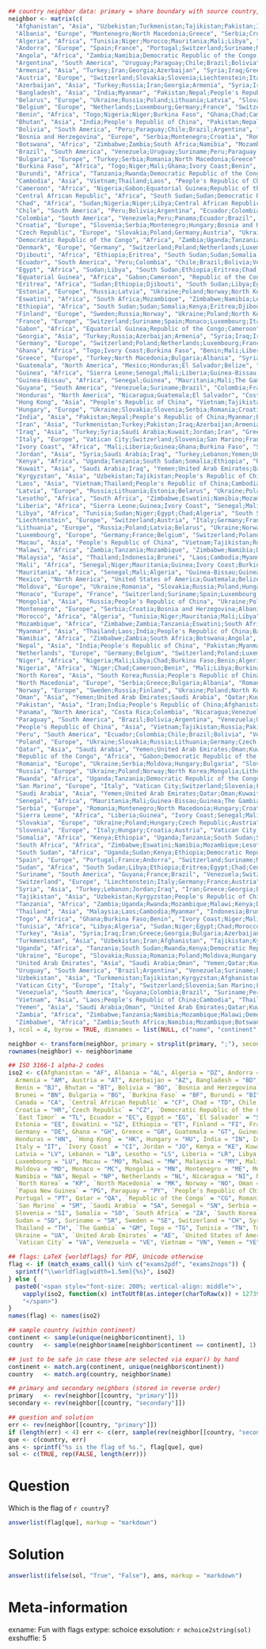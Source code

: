 ```r
## country neighbor data: primary = share boundary with source country, secondary = share boundary with primary neighbor but not with source country
neighbor <- matrix(c(
  "Afghanistan", "Asia", "Uzbekistan;Turkmenistan;Tajikistan;Pakistan;Iran;People's Republic of China", "Kyrgyzstan;India;Turkey;Iraq;Azerbaijan;Armenia;Vietnam;Russia;North Korea;Nepal;Mongolia;Laos;Macau;Hong Kong;Myanmar;Bhutan",
  "Albania", "Europe", "Montenegro;North Macedonia;Greece", "Serbia;Croatia;Bosnia and Herzegovina;Bulgaria;Turkey",
  "Algeria", "Africa", "Tunisia;Niger;Morocco;Mauritania;Mali;Libya", "Nigeria;Chad;Burkina Faso;Benin;Senegal;Guinea;Ivory Coast;Sudan;Egypt",
  "Andorra", "Europe", "Spain;France", "Portugal;Switzerland;Suriname;Monaco;Luxembourg;Italy;Germany;Brazil;Belgium",
  "Angola", "Africa", "Zambia;Namibia;Democratic Republic of the Congo;Republic of the Congo", "Zimbabwe;Tanzania;Mozambique;Malawi;Botswana;South Africa;Uganda;South Sudan;Rwanda;Central African Republic;Burundi;Gabon;Cameroon",
  "Argentina", "South America", "Uruguay;Paraguay;Chile;Brazil;Bolivia", "Peru;Venezuela;Suriname;Guyana;France;Colombia",
  "Armenia", "Asia", "Turkey;Iran;Georgia;Azerbaijan", "Syria;Iraq;Greece;Bulgaria;Turkmenistan;Pakistan;Afghanistan;Russia",
  "Austria", "Europe", "Switzerland;Slovakia;Slovenia;Liechtenstein;Italy;Hungary;Germany;Czech Republic", "France;Ukraine;Poland;Croatia;Vatican City;San Marino;Serbia;Romania;Netherlands;Luxembourg;Denmark;Belgium",
  "Azerbaijan", "Asia", "Turkey;Russia;Iran;Georgia;Armenia", "Syria;Iraq;Greece;Bulgaria;Ukraine;Poland;Norway;North Korea;Mongolia;Lithuania;Latvia;Finland;Estonia;People's Republic of China;Belarus;Turkmenistan;Pakistan;Afghanistan",
  "Bangladesh", "Asia", "India;Myanmar", "Pakistan;Nepal;People's Republic of China;Bhutan;Thailand;Laos",
  "Belarus", "Europe", "Ukraine;Russia;Poland;Lithuania;Latvia", "Slovakia;Romania;Moldova;Hungary;Norway;North Korea;Mongolia;Georgia;Finland;Estonia;People's Republic of China;Azerbaijan;Germany;Czech Republic",
  "Belgium", "Europe", "Netherlands;Luxembourg;Germany;France", "Switzerland;Poland;Denmark;Czech Republic;Austria;Suriname;Spain;Monaco;Italy;Brazil;Andorra",
  "Benin", "Africa", "Togo;Nigeria;Niger;Burkina Faso", "Ghana;Chad;Cameroon;Mali;Libya;Algeria;Ivory Coast",
  "Bhutan", "Asia", "India;People's Republic of China", "Pakistan;Nepal;Myanmar;Bangladesh;Vietnam;Tajikistan;Russia;North Korea;Mongolia;Laos;Kyrgyzstan;Macau;Hong Kong;Afghanistan",
  "Bolivia", "South America", "Peru;Paraguay;Chile;Brazil;Argentina", "Ecuador;Colombia;Venezuela;Uruguay;Suriname;Guyana;France",
  "Bosnia and Herzegovina", "Europe", "Serbia;Montenegro;Croatia", "Romania;North Macedonia;Hungary;Bulgaria;Albania;Slovenia",
  "Botswana", "Africa", "Zimbabwe;Zambia;South Africa;Namibia", "Mozambique;Tanzania;Malawi;Democratic Republic of the Congo;Angola;Eswatini;Lesotho",
  "Brazil", "South America", "Venezuela;Uruguay;Suriname;Peru;Paraguay;Guyana;France;Colombia;Bolivia;Argentina", "Ecuador;Chile;Switzerland;Spain;Monaco;Luxembourg;Italy;Germany;Belgium;Andorra;Panama",
  "Bulgaria", "Europe", "Turkey;Serbia;Romania;North Macedonia;Greece", "Syria;Iraq;Iran;Georgia;Azerbaijan;Armenia;Montenegro;Hungary;Croatia;Bosnia and Herzegovina;Ukraine;Moldova;Albania",
  "Burkina Faso", "Africa", "Togo;Niger;Mali;Ghana;Ivory Coast;Benin", "Nigeria;Libya;Chad;Algeria;Senegal;Mauritania;Guinea;Liberia",
  "Burundi", "Africa", "Tanzania;Rwanda;Democratic Republic of the Congo", "Zambia;Uganda;Mozambique;Malawi;Kenya;South Sudan;Republic of the Congo;Central African Republic;Angola",
  "Cambodia", "Asia", "Vietnam;Thailand;Laos", "People's Republic of China;Malaysia;Myanmar",
  "Cameroon", "Africa", "Nigeria;Gabon;Equatorial Guinea;Republic of the Congo;Chad;Central African Republic", "Niger;Benin;Democratic Republic of the Congo;Angola;Sudan;Libya;South Sudan",
  "Central African Republic", "Africa", "South Sudan;Sudan;Democratic Republic of the Congo;Republic of the Congo;Chad;Cameroon", "Uganda;Kenya;Ethiopia;Libya;Eritrea;Egypt;Zambia;Tanzania;Rwanda;Burundi;Angola;Gabon;Nigeria;Niger;Equatorial Guinea",
  "Chad", "Africa", "Sudan;Nigeria;Niger;Libya;Central African Republic;Cameroon", "South Sudan;Ethiopia;Eritrea;Egypt;Benin;Mali;Burkina Faso;Algeria;Tunisia;Democratic Republic of the Congo;Republic of the Congo;Gabon;Equatorial Guinea",
  "Chile", "South America", "Peru;Bolivia;Argentina", "Ecuador;Colombia;Brazil;Paraguay;Uruguay",
  "Colombia", "South America", "Venezuela;Peru;Panama;Ecuador;Brazil", "Guyana;Chile;Bolivia;Costa Rica;Uruguay;Suriname;Paraguay;France;Argentina",
  "Croatia", "Europe", "Slovenia;Serbia;Montenegro;Hungary;Bosnia and Herzegovina", "Italy;Austria;Romania;North Macedonia;Bulgaria;Albania;Ukraine;Slovakia",
  "Czech Republic", "Europe", "Slovakia;Poland;Germany;Austria", "Ukraine;Hungary;Russia;Lithuania;Belarus;Switzerland;Netherlands;Luxembourg;France;Denmark;Belgium;Slovenia;Liechtenstein;Italy",
  "Democratic Republic of the Congo", "Africa", "Zambia;Uganda;Tanzania;South Sudan;Rwanda;Republic of the Congo;Central African Republic;Burundi;Angola", "Zimbabwe;Namibia;Mozambique;Malawi;Botswana;Kenya;Sudan;Ethiopia;Gabon;Cameroon;Chad",
  "Denmark", "Europe", "Germany", "Switzerland;Poland;Netherlands;Luxembourg;France;Czech Republic;Belgium;Austria",
  "Djibouti", "Africa", "Ethiopia;Eritrea", "South Sudan;Sudan;Somalia;Kenya",
  "Ecuador", "South America", "Peru;Colombia", "Chile;Brazil;Bolivia;Venezuela;Panama",
  "Egypt", "Africa", "Sudan;Libya", "South Sudan;Ethiopia;Eritrea;Chad;Central African Republic;Tunisia;Niger;Algeria",
  "Equatorial Guinea", "Africa", "Gabon;Cameroon", "Republic of the Congo;Nigeria;Chad;Central African Republic",
  "Eritrea", "Africa", "Sudan;Ethiopia;Djibouti", "South Sudan;Libya;Egypt;Chad;Central African Republic;Somalia;Kenya",
  "Estonia", "Europe", "Russia;Latvia", "Ukraine;Poland;Norway;North Korea;Mongolia;Lithuania;Georgia;Finland;People's Republic of China;Belarus;Azerbaijan",
  "Eswatini", "Africa", "South Africa;Mozambique", "Zimbabwe;Namibia;Lesotho;Botswana;Zambia;Tanzania;Malawi",
  "Ethiopia", "Africa", "South Sudan;Sudan;Somalia;Kenya;Eritrea;Djibouti", "Uganda;Democratic Republic of the Congo;Central African Republic;Libya;Egypt;Chad;Tanzania",
  "Finland", "Europe", "Sweden;Russia;Norway", "Ukraine;Poland;North Korea;Mongolia;Lithuania;Latvia;Georgia;Estonia;People's Republic of China;Belarus;Azerbaijan",
  "France", "Europe", "Switzerland;Suriname;Spain;Monaco;Luxembourg;Italy;Germany;Brazil;Belgium;Andorra", "Liechtenstein;Austria;Guyana;Portugal;Vatican City;Slovenia;San Marino;Poland;Netherlands;Denmark;Czech Republic;Venezuela;Uruguay;Peru;Paraguay;Colombia;Bolivia;Argentina",
  "Gabon", "Africa", "Equatorial Guinea;Republic of the Congo;Cameroon", "Democratic Republic of the Congo;Central African Republic;Angola;Nigeria;Chad",
  "Georgia", "Asia", "Turkey;Russia;Azerbaijan;Armenia", "Syria;Iraq;Iran;Greece;Bulgaria;Ukraine;Poland;Norway;North Korea;Mongolia;Lithuania;Latvia;Finland;Estonia;People's Republic of China;Belarus",
  "Germany", "Europe", "Switzerland;Poland;Netherlands;Luxembourg;France;Denmark;Czech Republic;Belgium;Austria", "Liechtenstein;Italy;Ukraine;Slovakia;Russia;Lithuania;Belarus;Suriname;Spain;Monaco;Brazil;Andorra;Slovenia;Hungary",
  "Ghana", "Africa", "Togo;Ivory Coast;Burkina Faso", "Benin;Mali;Liberia;Guinea;Niger",
  "Greece", "Europe", "Turkey;North Macedonia;Bulgaria;Albania", "Syria;Iraq;Iran;Georgia;Azerbaijan;Armenia;Serbia;Romania;Montenegro",
  "Guatemala", "North America", "Mexico;Honduras;El Salvador;Belize", "United States of America;Nicaragua",
  "Guinea", "Africa", "Sierra Leone;Senegal;Mali;Liberia;Guinea-Bissau;Ivory Coast", "Mauritania;The Gambia;Niger;Burkina Faso;Algeria;Ghana",
  "Guinea-Bissau", "Africa", "Senegal;Guinea", "Mauritania;Mali;The Gambia;Sierra Leone;Liberia;Ivory Coast",
  "Guyana", "South America", "Venezuela;Suriname;Brazil", "Colombia;France;Uruguay;Peru;Paraguay;Bolivia;Argentina",
  "Honduras", "North America", "Nicaragua;Guatemala;El Salvador", "Costa Rica;Mexico;Belize",
  "Hong Kong", "Asia", "People's Republic of China", "Vietnam;Tajikistan;Russia;Pakistan;North Korea;Nepal;Mongolia;Laos;Kyrgyzstan;India;Macau;Myanmar;Bhutan;Afghanistan",
  "Hungary", "Europe", "Ukraine;Slovakia;Slovenia;Serbia;Romania;Croatia;Austria", "Russia;Poland;Moldova;Belarus;Czech Republic;Italy;Montenegro;North Macedonia;Bulgaria;Bosnia and Herzegovina;Switzerland;Liechtenstein;Germany",
  "India", "Asia", "Pakistan;Nepal;People's Republic of China;Myanmar;Bhutan;Bangladesh", "Iran;Afghanistan;Vietnam;Tajikistan;Russia;North Korea;Mongolia;Laos;Kyrgyzstan;Macau;Hong Kong;Thailand",
  "Iran", "Asia", "Turkmenistan;Turkey;Pakistan;Iraq;Azerbaijan;Armenia;Afghanistan", "Uzbekistan;Syria;Greece;Georgia;Bulgaria;India;People's Republic of China;Saudi Arabia;Kuwait;Jordan;Russia;Tajikistan",
  "Iraq", "Asia", "Turkey;Syria;Saudi Arabia;Kuwait;Jordan;Iran", "Greece;Georgia;Bulgaria;Azerbaijan;Armenia;Lebanon;Yemen;United Arab Emirates;Qatar;Oman;Turkmenistan;Pakistan;Afghanistan",
  "Italy", "Europe", "Vatican City;Switzerland;Slovenia;San Marino;France;Austria", "Liechtenstein;Germany;Hungary;Croatia;Suriname;Spain;Monaco;Luxembourg;Brazil;Belgium;Andorra;Slovakia;Czech Republic",
  "Ivory Coast", "Africa", "Mali;Liberia;Guinea;Ghana;Burkina Faso", "Senegal;Niger;Mauritania;Algeria;Sierra Leone;Guinea-Bissau;Togo;Benin",
  "Jordan", "Asia", "Syria;Saudi Arabia;Iraq", "Turkey;Lebanon;Yemen;United Arab Emirates;Qatar;Oman;Kuwait;Iran",
  "Kenya", "Africa", "Uganda;Tanzania;South Sudan;Somalia;Ethiopia", "Rwanda;Democratic Republic of the Congo;Zambia;Mozambique;Malawi;Burundi;Sudan;Central African Republic;Eritrea;Djibouti",
  "Kuwait", "Asia", "Saudi Arabia;Iraq", "Yemen;United Arab Emirates;Qatar;Oman;Jordan;Turkey;Syria;Iran",
  "Kyrgyzstan", "Asia", "Uzbekistan;Tajikistan;People's Republic of China", "Turkmenistan;Afghanistan;Vietnam;Russia;Pakistan;North Korea;Nepal;Mongolia;Laos;India;Macau;Hong Kong;Myanmar;Bhutan",
  "Laos", "Asia", "Vietnam;Thailand;People's Republic of China;Cambodia;Myanmar", "Malaysia;Tajikistan;Russia;Pakistan;North Korea;Nepal;Mongolia;Kyrgyzstan;India;Macau;Hong Kong;Bhutan;Afghanistan;Bangladesh",
  "Latvia", "Europe", "Russia;Lithuania;Estonia;Belarus", "Ukraine;Poland;Norway;North Korea;Mongolia;Georgia;Finland;People's Republic of China;Azerbaijan",
  "Lesotho", "Africa", "South Africa", "Zimbabwe;Eswatini;Namibia;Mozambique;Botswana",
  "Liberia", "Africa", "Sierra Leone;Guinea;Ivory Coast", "Senegal;Mali;Guinea-Bissau;Ghana;Burkina Faso",
  "Libya", "Africa", "Tunisia;Sudan;Niger;Egypt;Chad;Algeria", "South Sudan;Ethiopia;Eritrea;Central African Republic;Nigeria;Mali;Burkina Faso;Benin;Cameroon;Morocco;Mauritania",
  "Liechtenstein", "Europe", "Switzerland;Austria", "Italy;Germany;France;Slovakia;Slovenia;Hungary;Czech Republic",
  "Lithuania", "Europe", "Russia;Poland;Latvia;Belarus", "Ukraine;Norway;North Korea;Mongolia;Georgia;Finland;Estonia;People's Republic of China;Azerbaijan;Slovakia;Germany;Czech Republic",
  "Luxembourg", "Europe", "Germany;France;Belgium", "Switzerland;Poland;Netherlands;Denmark;Czech Republic;Austria;Suriname;Spain;Monaco;Italy;Brazil;Andorra",
  "Macau", "Asia", "People's Republic of China", "Vietnam;Tajikistan;Russia;Pakistan;North Korea;Nepal;Mongolia;Laos;Kyrgyzstan;India;Hong Kong;Myanmar;Bhutan;Afghanistan",
  "Malawi", "Africa", "Zambia;Tanzania;Mozambique", "Zimbabwe;Namibia;Democratic Republic of the Congo;Botswana;Angola;Uganda;Rwanda;Kenya;Burundi;Eswatini;South Africa",
  "Malaysia", "Asia", "Thailand;Indonesia;Brunei", "Laos;Cambodia;Myanmar;East Timor;Papua New Guinea",
  "Mali", "Africa", "Senegal;Niger;Mauritania;Guinea;Ivory Coast;Burkina Faso;Algeria", "Guinea-Bissau;The Gambia;Nigeria;Libya;Chad;Benin;Sierra Leone;Liberia;Ghana;Togo;Tunisia;Morocco",
  "Mauritania", "Africa", "Senegal;Mali;Algeria", "Guinea-Bissau;Guinea;The Gambia;Niger;Ivory Coast;Burkina Faso;Tunisia;Morocco;Libya",
  "Mexico", "North America", "United States of America;Guatemala;Belize", "Canada;Honduras;El Salvador",
  "Moldova", "Europe", "Ukraine;Romania", "Slovakia;Russia;Poland;Hungary;Belarus;Serbia;Bulgaria",
  "Monaco", "Europe", "France", "Switzerland;Suriname;Spain;Luxembourg;Italy;Germany;Brazil;Belgium;Andorra",
  "Mongolia", "Asia", "Russia;People's Republic of China", "Ukraine;Poland;Norway;North Korea;Lithuania;Latvia;Georgia;Finland;Estonia;Belarus;Azerbaijan;Vietnam;Tajikistan;Pakistan;Nepal;Laos;Kyrgyzstan;India;Macau;Hong Kong;Myanmar;Bhutan;Afghanistan",
  "Montenegro", "Europe", "Serbia;Croatia;Bosnia and Herzegovina;Albania", "Romania;North Macedonia;Hungary;Bulgaria;Slovenia;Greece",
  "Morocco", "Africa", "Algeria", "Tunisia;Niger;Mauritania;Mali;Libya",
  "Mozambique", "Africa", "Zimbabwe;Zambia;Tanzania;Eswatini;South Africa;Malawi", "Namibia;Botswana;Democratic Republic of the Congo;Angola;Uganda;Rwanda;Kenya;Burundi;Lesotho",
  "Myanmar", "Asia", "Thailand;Laos;India;People's Republic of China;Bangladesh", "Malaysia;Cambodia;Vietnam;Pakistan;Nepal;Bhutan;Tajikistan;Russia;North Korea;Mongolia;Kyrgyzstan;Macau;Hong Kong;Afghanistan",
  "Namibia", "Africa", "Zimbabwe;Zambia;South Africa;Botswana;Angola", "Mozambique;Tanzania;Malawi;Democratic Republic of the Congo;Eswatini;Lesotho;Republic of the Congo",
  "Nepal", "Asia", "India;People's Republic of China", "Pakistan;Myanmar;Bhutan;Bangladesh;Vietnam;Tajikistan;Russia;North Korea;Mongolia;Laos;Kyrgyzstan;Macau;Hong Kong;Afghanistan",
  "Netherlands", "Europe", "Germany;Belgium", "Switzerland;Poland;Luxembourg;France;Denmark;Czech Republic;Austria",
  "Niger", "Africa", "Nigeria;Mali;Libya;Chad;Burkina Faso;Benin;Algeria", "Cameroon;Senegal;Mauritania;Guinea;Ivory Coast;Tunisia;Sudan;Egypt;Central African Republic;Togo;Ghana;Morocco",
  "Nigeria", "Africa", "Niger;Chad;Cameroon;Benin", "Mali;Libya;Burkina Faso;Algeria;Sudan;Central African Republic;Gabon;Equatorial Guinea;Republic of the Congo;Togo",
  "North Korea", "Asia", "South Korea;Russia;People's Republic of China", "Ukraine;Poland;Norway;Mongolia;Lithuania;Latvia;Georgia;Finland;Estonia;Belarus;Azerbaijan;Vietnam;Tajikistan;Pakistan;Nepal;Laos;Kyrgyzstan;India;Macau;Hong Kong;Myanmar;Bhutan;Afghanistan",
  "North Macedonia", "Europe", "Serbia;Greece;Bulgaria;Albania", "Romania;Montenegro;Hungary;Croatia;Bosnia and Herzegovina;Turkey",
  "Norway", "Europe", "Sweden;Russia;Finland", "Ukraine;Poland;North Korea;Mongolia;Lithuania;Latvia;Georgia;Estonia;People's Republic of China;Belarus;Azerbaijan",
  "Oman", "Asia", "Yemen;United Arab Emirates;Saudi Arabia", "Qatar;Kuwait;Jordan;Iraq",
  "Pakistan", "Asia", "Iran;India;People's Republic of China;Afghanistan", "Turkmenistan;Turkey;Iraq;Azerbaijan;Armenia;Nepal;Myanmar;Bhutan;Bangladesh;Vietnam;Tajikistan;Russia;North Korea;Mongolia;Laos;Kyrgyzstan;Macau;Hong Kong;Uzbekistan",
  "Panama", "North America", "Costa Rica;Colombia", "Nicaragua;Venezuela;Peru;Ecuador;Brazil",
  "Paraguay", "South America", "Brazil;Bolivia;Argentina", "Venezuela;Uruguay;Suriname;Peru;Guyana;France;Colombia;Chile",
  "People's Republic of China", "Asia", "Vietnam;Tajikistan;Russia;Pakistan;North Korea;Nepal;Mongolia;Laos;Kyrgyzstan;India;Macau;Hong Kong;Myanmar;Bhutan;Afghanistan", "Cambodia;Uzbekistan;Ukraine;Poland;Norway;Lithuania;Latvia;Georgia;Finland;Estonia;Belarus;Azerbaijan;Iran;South Korea;Thailand;Bangladesh;Turkmenistan",
  "Peru", "South America", "Ecuador;Colombia;Chile;Brazil;Bolivia", "Venezuela;Panama;Argentina;Uruguay;Suriname;Paraguay;Guyana;France",
  "Poland", "Europe", "Ukraine;Slovakia;Russia;Lithuania;Germany;Czech Republic;Belarus", "Romania;Moldova;Hungary;Austria;Norway;North Korea;Mongolia;Latvia;Georgia;Finland;Estonia;People's Republic of China;Azerbaijan;Switzerland;Netherlands;Luxembourg;France;Denmark;Belgium",
  "Qatar", "Asia", "Saudi Arabia", "Yemen;United Arab Emirates;Oman;Kuwait;Jordan;Iraq",
  "Republic of the Congo", "Africa", "Gabon;Democratic Republic of the Congo;Central African Republic;Cameroon;Angola", "Equatorial Guinea;Zambia;Uganda;Tanzania;South Sudan;Rwanda;Burundi;Sudan;Chad;Nigeria;Namibia",
  "Romania", "Europe", "Ukraine;Serbia;Moldova;Hungary;Bulgaria", "Slovakia;Russia;Poland;Belarus;Montenegro;North Macedonia;Croatia;Bosnia and Herzegovina;Slovenia;Austria;Turkey;Greece",
  "Russia", "Europe", "Ukraine;Poland;Norway;North Korea;Mongolia;Lithuania;Latvia;Georgia;Finland;Estonia;People's Republic of China;Belarus;Azerbaijan", "Slovakia;Romania;Moldova;Hungary;Germany;Czech Republic;Sweden;South Korea;Turkey;Armenia;Vietnam;Tajikistan;Pakistan;Nepal;Laos;Kyrgyzstan;India;Macau;Hong Kong;Myanmar;Bhutan;Afghanistan;Iran",
  "Rwanda", "Africa", "Uganda;Tanzania;Democratic Republic of the Congo;Burundi", "South Sudan;Kenya;Zambia;Mozambique;Malawi;Republic of the Congo;Central African Republic;Angola",
  "San Marino", "Europe", "Italy", "Vatican City;Switzerland;Slovenia;France;Austria",
  "Saudi Arabia", "Asia", "Yemen;United Arab Emirates;Qatar;Oman;Kuwait;Jordan;Iraq", "Syria;Turkey;Iran",
  "Senegal", "Africa", "Mauritania;Mali;Guinea-Bissau;Guinea;The Gambia", "Algeria;Niger;Ivory Coast;Burkina Faso;Sierra Leone;Liberia",
  "Serbia", "Europe", "Romania;Montenegro;North Macedonia;Hungary;Croatia;Bulgaria;Bosnia and Herzegovina", "Ukraine;Moldova;Albania;Greece;Slovakia;Slovenia;Austria;Turkey",
  "Sierra Leone", "Africa", "Liberia;Guinea", "Ivory Coast;Senegal;Mali;Guinea-Bissau",
  "Slovakia", "Europe", "Ukraine;Poland;Hungary;Czech Republic;Austria", "Russia;Romania;Moldova;Belarus;Lithuania;Germany;Slovenia;Serbia;Croatia;Switzerland;Liechtenstein;Italy",
  "Slovenia", "Europe", "Italy;Hungary;Croatia;Austria", "Vatican City;Switzerland;San Marino;France;Ukraine;Slovakia;Serbia;Romania;Montenegro;Bosnia and Herzegovina;Liechtenstein;Germany;Czech Republic",
  "Somalia", "Africa", "Kenya;Ethiopia", "Uganda;Tanzania;South Sudan;Sudan;Eritrea;Djibouti",
  "South Africa", "Africa", "Zimbabwe;Eswatini;Namibia;Mozambique;Lesotho;Botswana", "Zambia;Angola;Tanzania;Malawi",
  "South Sudan", "Africa", "Uganda;Sudan;Kenya;Ethiopia;Democratic Republic of the Congo;Central African Republic", "Tanzania;Rwanda;Libya;Eritrea;Egypt;Chad;Somalia;Djibouti;Zambia;Republic of the Congo;Burundi;Angola;Cameroon",
  "Spain", "Europe", "Portugal;France;Andorra", "Switzerland;Suriname;Monaco;Luxembourg;Italy;Germany;Brazil;Belgium",
  "Sudan", "Africa", "South Sudan;Libya;Ethiopia;Eritrea;Egypt;Chad;Central African Republic", "Uganda;Kenya;Democratic Republic of the Congo;Tunisia;Niger;Algeria;Somalia;Djibouti;Nigeria;Cameroon;Republic of the Congo",
  "Suriname", "South America", "Guyana;France;Brazil", "Venezuela;Switzerland;Spain;Monaco;Luxembourg;Italy;Germany;Belgium;Andorra;Uruguay;Peru;Paraguay;Colombia;Bolivia;Argentina",
  "Switzerland", "Europe", "Liechtenstein;Italy;Germany;France;Austria", "Vatican City;Slovenia;San Marino;Poland;Netherlands;Luxembourg;Denmark;Czech Republic;Belgium;Suriname;Spain;Monaco;Brazil;Andorra;Slovakia;Hungary",
  "Syria", "Asia", "Turkey;Lebanon;Jordan;Iraq", "Iran;Greece;Georgia;Bulgaria;Azerbaijan;Armenia;Saudi Arabia;Kuwait",
  "Tajikistan", "Asia", "Uzbekistan;Kyrgyzstan;People's Republic of China;Afghanistan", "Turkmenistan;Vietnam;Russia;Pakistan;North Korea;Nepal;Mongolia;Laos;India;Macau;Hong Kong;Myanmar;Bhutan;Iran",
  "Tanzania", "Africa", "Zambia;Uganda;Rwanda;Mozambique;Malawi;Kenya;Democratic Republic of the Congo;Burundi", "Zimbabwe;Namibia;Botswana;Angola;South Sudan;Eswatini;South Africa;Somalia;Ethiopia;Republic of the Congo;Central African Republic",
  "Thailand", "Asia", "Malaysia;Laos;Cambodia;Myanmar", "Indonesia;Brunei;Vietnam;People's Republic of China;India;Bangladesh",
  "Togo", "Africa", "Ghana;Burkina Faso;Benin", "Ivory Coast;Niger;Mali;Nigeria",
  "Tunisia", "Africa", "Libya;Algeria", "Sudan;Niger;Egypt;Chad;Morocco;Mauritania;Mali",
  "Turkey", "Asia", "Syria;Iraq;Iran;Greece;Georgia;Bulgaria;Azerbaijan;Armenia", "Lebanon;Jordan;Saudi Arabia;Kuwait;Turkmenistan;Pakistan;Afghanistan;North Macedonia;Albania;Russia;Serbia;Romania",
  "Turkmenistan", "Asia", "Uzbekistan;Iran;Afghanistan", "Tajikistan;Kyrgyzstan;Turkey;Pakistan;Iraq;Azerbaijan;Armenia;People's Republic of China",
  "Uganda", "Africa", "Tanzania;South Sudan;Rwanda;Kenya;Democratic Republic of the Congo", "Zambia;Mozambique;Malawi;Burundi;Sudan;Ethiopia;Central African Republic;Somalia;Republic of the Congo;Angola",
  "Ukraine", "Europe", "Slovakia;Russia;Romania;Poland;Moldova;Hungary;Belarus", "Czech Republic;Austria;Norway;North Korea;Mongolia;Lithuania;Latvia;Georgia;Finland;Estonia;People's Republic of China;Azerbaijan;Serbia;Bulgaria;Germany;Slovenia;Croatia",
  "United Arab Emirates", "Asia", "Saudi Arabia;Oman", "Yemen;Qatar;Kuwait;Jordan;Iraq",
  "Uruguay", "South America", "Brazil;Argentina", "Venezuela;Suriname;Peru;Paraguay;Guyana;France;Colombia;Bolivia;Chile",
  "Uzbekistan", "Asia", "Turkmenistan;Tajikistan;Kyrgyzstan;Afghanistan", "Iran;People's Republic of China;Pakistan",
  "Vatican City", "Europe", "Italy", "Switzerland;Slovenia;San Marino;France;Austria",
  "Venezuela", "South America", "Guyana;Colombia;Brazil", "Suriname;Peru;Panama;Ecuador;Uruguay;Paraguay;France;Bolivia;Argentina",
  "Vietnam", "Asia", "Laos;People's Republic of China;Cambodia", "Thailand;Myanmar;Tajikistan;Russia;Pakistan;North Korea;Nepal;Mongolia;Kyrgyzstan;India;Macau;Hong Kong;Bhutan;Afghanistan",
  "Yemen", "Asia", "Saudi Arabia;Oman", "United Arab Emirates;Qatar;Kuwait;Jordan;Iraq",
  "Zambia", "Africa", "Zimbabwe;Tanzania;Namibia;Mozambique;Malawi;Democratic Republic of the Congo;Botswana;Angola", "South Africa;Uganda;Rwanda;Kenya;Burundi;Eswatini;South Sudan;Republic of the Congo;Central African Republic",
  "Zimbabwe", "Africa", "Zambia;South Africa;Namibia;Mozambique;Botswana", "Tanzania;Malawi;Democratic Republic of the Congo;Angola;Eswatini;Lesotho"
), ncol = 4, byrow = TRUE, dimnames = list(NULL, c("name", "continent", "primary", "secondary")))

neighbor <- transform(neighbor, primary = strsplit(primary, ";"), secondary = strsplit(secondary, ";"))
rownames(neighbor) <- neighbor$name

## ISO 3166-1 alpha-2 codes
iso2 <- c(Afghanistan = "AF", Albania = "AL", Algeria = "DZ", Andorra = "AD", Angola = "AO", Argentina = "AR",
  Armenia = "AM", Austria = "AT", Azerbaijan = "AZ", Bangladesh = "BD", Belarus = "BY", Belgium = "BE", Belize = "BZ",
  Benin = "BJ", Bhutan = "BT", Bolivia = "BO", `Bosnia and Herzegovina` = "BA", Botswana = "BW", Brazil = "BR",
  Brunei = "BN", Bulgaria = "BG", `Burkina Faso` = "BF", Burundi = "BI", Cambodia = "KH", Cameroon = "CM",
  Canada = "CA", `Central African Republic` = "CF", Chad = "TD", Chile = "CL", Colombia = "CO", `Costa Rica` = "CR",
  Croatia = "HR",`Czech Republic` = "CZ", `Democratic Republic of the Congo` = "CD", Denmark = "DK", Djibouti = "DJ",
  `East Timor` = "TL", Ecuador = "EC", Egypt = "EG", `El Salvador` = "SV", `Equatorial Guinea` = "GQ", Eritrea = "ER",
  Estonia = "EE", Eswatini = "SZ", Ethiopia = "ET", Finland = "FI", France = "FR", Gabon = "GA", Georgia = "GE",
  Germany = "DE", Ghana = "GH", Greece = "GR", Guatemala = "GT", Guinea = "GN", `Guinea-Bissau` = "GW", Guyana = "GY",
  Honduras = "HN", `Hong Kong` = "HK", Hungary = "HU", India = "IN", Indonesia = "ID", Iran = "IR", Iraq = "IQ",
  Italy = "IT", `Ivory Coast` = "CI", Jordan = "JO", Kenya = "KE", Kuwait = "KW", Kyrgyzstan = "KG", Laos = "LA",
  Latvia = "LV", Lebanon = "LB", Lesotho = "LS", Liberia = "LR", Libya = "LY", Liechtenstein = "LI", Lithuania = "LT",
  Luxembourg = "LU", Macau = "MO", Malawi = "MW", Malaysia = "MY", Mali = "ML", Mauritania = "MR", Mexico = "MX",
  Moldova = "MD", Monaco = "MC", Mongolia = "MN", Montenegro = "ME", Morocco = "MA", Mozambique = "MZ", Myanmar = "MM",
  Namibia = "NA", Nepal = "NP", Netherlands = "NL", Nicaragua = "NI", Niger = "NE", Nigeria = "NG",
  `North Korea` = "KP", `North Macedonia` = "MK", Norway = "NO", Oman = "OM", Pakistan = "PK", Panama = "PA",
  `Papua New Guinea` = "PG", Paraguay = "PY", `People's Republic of China` = "CN", Peru = "PE", Poland = "PL",
  Portugal = "PT", Qatar = "QA", `Republic of the Congo` = "CG", Romania = "RO", Russia = "RU", Rwanda = "RW",
  `San Marino` = "SM", `Saudi Arabia` = "SA", Senegal = "SN", Serbia = "RS", `Sierra Leone` = "SL", Slovakia = "SK",
  Slovenia = "SI", Somalia = "SO", `South Africa` = "ZA", `South Korea` = "KR", `South Sudan` = "SS", Spain = "ES",
  Sudan = "SD", Suriname = "SR", Sweden = "SE", Switzerland = "CH", Syria = "SY", Tajikistan = "TJ", Tanzania = "TZ",
  Thailand = "TH", `The Gambia` = "GM", Togo = "TG", Tunisia = "TN", Turkey = "TR", Turkmenistan = "TM", Uganda = "UG",
  Ukraine = "UA", `United Arab Emirates` = "AE", `United States of America` = "US", Uruguay = "UY", Uzbekistan = "UZ",
  `Vatican City` = "VA", Venezuela = "VE", Vietnam = "VN", Yemen = "YE", Zambia = "ZM", Zimbabwe = "ZW")

## flags: LaTeX {worldflags} for PDF, Unicode otherwise
flag <- if (match_exams_call() %in% c("exams2pdf", "exams2nops")) {
  sprintf("\\worldflag[width=1.5em]{%s}", iso2)
} else {
  paste0('<span style="font-size: 200%; vertical-align: middle">', 
    vapply(iso2, function(x) intToUtf8(as.integer(charToRaw(x)) + 127397), ""),
    "</span>")
}
names(flag) <- names(iso2)

## sample country (within continent)
continent <- sample(unique(neighbor$continent), 1)
country   <- sample(neighbor$name[neighbor$continent == continent], 1)

## just to be safe in case these are selected via expar() by hand
continent <- match.arg(continent, unique(neighbor$continent))
country   <- match.arg(country, neighbor$name)

## primary and secondary neighbors (stored in reverse order)
primary   <- rev(neighbor[[country, "primary"]])
secondary <- rev(neighbor[[country, "secondary"]])

## question and solution
err <- rev(neighbor[[country, "primary"]])
if (length(err) < 4) err <- c(err, sample(rev(neighbor[[country, "secondary"]]), 4 - length(err)))
que <- c(country, err)
ans <- sprintf("%s is the flag of %s.", flag[que], que)
sol <- c(TRUE, rep(FALSE, length(err)))
```


Question
========
Which is the flag of `r country`?

```r
answerlist(flag[que], markup = "markdown")
```

Solution
========

```r
answerlist(ifelse(sol, "True", "False"), ans, markup = "markdown")
```


Meta-information
================
exname: Fun with flags
extype: schoice
exsolution: `r mchoice2string(sol)`
exshuffle: 5
